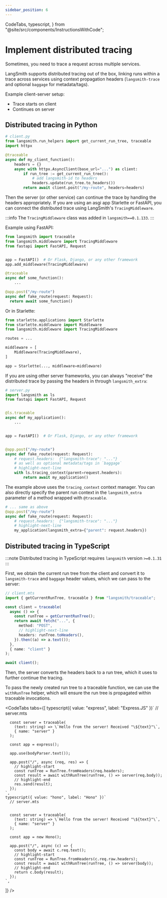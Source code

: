 ```yaml
---
sidebar_position: 6
---
```


  CodeTabs,
  typescript,
} from "@site/src/components/InstructionsWithCode";

# Implement distributed tracing

Sometimes, you need to trace a request across multiple services.

LangSmith supports distributed tracing out of the box, linking runs within a trace across services using context propagation headers (`langsmith-trace` and optional `baggage` for metadata/tags).

Example client-server setup:

- Trace starts on client
- Continues on server

## Distributed tracing in Python

```python
# client.py
from langsmith.run_helpers import get_current_run_tree, traceable
import httpx

@traceable
async def my_client_function():
    headers = {}
    async with httpx.AsyncClient(base_url="...") as client:
        if run_tree := get_current_run_tree():
            # add langsmith-id to headers
            headers.update(run_tree.to_headers())
        return await client.post("/my-route", headers=headers)
```

Then the server (or other service) can continue the trace by handling the headers appropriately.
If you are using an asgi app Starlette or FastAPI, you can connect the distributed trace using LangSmith's `TracingMiddleware`.

:::info
The `TracingMiddleware` class was added in `langsmith==0.1.133`.
:::

Example using FastAPI:

```python
from langsmith import traceable
from langsmith.middleware import TracingMiddleware
from fastapi import FastAPI, Request


app = FastAPI()  # Or Flask, Django, or any other framework
app.add_middleware(TracingMiddleware)

@traceable
async def some_function():
    ...

@app.post("/my-route")
async def fake_route(request: Request):
  return await some_function()
```

Or in Starlette:

```python
from starlette.applications import Starlette
from starlette.middleware import Middleware
from langsmith.middleware import TracingMiddleware

routes = ...

middleware = [
    Middleware(TracingMiddleware),
]

app = Starlette(..., middleware=middleware)

```

If you are using other server frameworks, you can always "receive" the distributed trace by passing the headers in through `langsmith_extra`:

```python
# server.py
import langsmith as ls
from fastapi import FastAPI, Request


@ls.traceable
async def my_application():
    ...


app = FastAPI()  # Or Flask, Django, or any other framework


@app.post("/my-route")
async def fake_route(request: Request):
    # request.headers:  {"langsmith-trace": "..."}
    # as well as optional metadata/tags in `baggage`
    # highlight-next-line
    with ls.tracing_context(parent=request.headers):
        return await my_application()

```

The example above uses the `tracing_context` context manager. You can also directly specify the parent run context in the `langsmith_extra` parameter of a method wrapped with `@traceable`.

```python
# ... same as above
@app.post("/my-route")
async def fake_route(request: Request):
    # request.headers:  {"langsmith-trace": "..."}
    # highlight-next-line
    my_application(langsmith_extra={"parent": request.headers})
```

## Distributed tracing in TypeScript

:::note
Distributed tracing in TypeScript requires `langsmith` version `>=0.1.31`
:::

First, we obtain the current run tree from the client and convert it to `langsmith-trace` and `baggage` header values, which we can pass to the server:

```typescript
// client.mts
import { getCurrentRunTree, traceable } from "langsmith/traceable";

const client = traceable(
  async () => {
    const runTree = getCurrentRunTree();
    return await fetch("...", {
      method: "POST",
      // highlight-next-line
      headers: runTree.toHeaders(),
    }).then((a) => a.text());
  },
  { name: "client" }
);

await client();
```

Then, the server converts the headers back to a run tree, which it uses to further continue the tracing.

To pass the newly created run tree to a traceable function, we can use the `withRunTree` helper, which will ensure the run tree is propagated within traceable invocations.

<CodeTabs
  tabs={[
    typescript({ value: "express", label: "Express.JS" })`
      // server.mts
      
      
      const server = traceable(
        (text: string) => \`Hello from the server! Received "\${text}"\`,
        { name: "server" }
      );
      
      const app = express();
      
      app.use(bodyParser.text());
      
      app.post("/", async (req, res) => {
        // highlight-start
        const runTree = RunTree.fromHeaders(req.headers);
        const result = await withRunTree(runTree, () => server(req.body));
        // highlight-end
        res.send(result);
      });
    `,
    typescript({ value: "hono", label: "Hono" })`
      // server.mts
      
      
      const server = traceable(
        (text: string) => \`Hello from the server! Received "\${text}"\`,
        { name: "server" }
      );
      
      const app = new Hono();
      
      app.post("/", async (c) => {
        const body = await c.req.text();
        // highlight-start
        const runTree = RunTree.fromHeaders(c.req.raw.headers);
        const result = await withRunTree(runTree, () => server(body));
        // highlight-end
        return c.body(result);
      });
    `,
  ]}
/>
